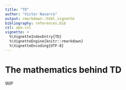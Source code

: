 ```yaml
---
title: "TD"
author: "Victor Navarro"
output: rmarkdown::html_vignette
bibliography: references.bib
csl: apa.csl
vignette: >
  %\VignetteIndexEntry{TD}
  %\VignetteEngine{knitr::rmarkdown}
  %\VignetteEncoding{UTF-8}
---
```


# The mathematics behind TD

WIP